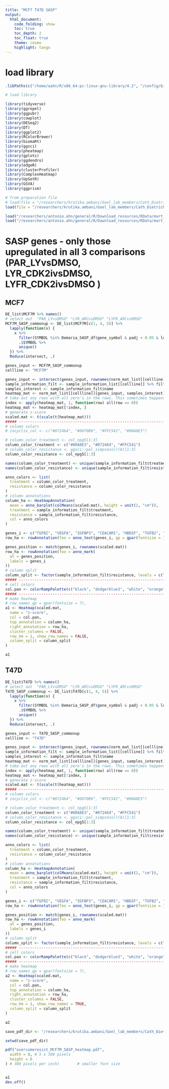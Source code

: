 ```yaml
---
title: "MCF7 T47D SASP"
output:
  html_document:
    code_folding: show
    toc: true
    toc_depth: 2
    toc_float: true
    theme: cosmo
    highlight: tango
---
```


# load library

```r
.libPaths(c("/home/aahn/R/x86_64-pc-linux-gnu-library/4.2", "/config/binaries/R/4.2.0/R_libraries", "/config/binaries/R/4.2.0/lib64/R/library"))
```

```r
# load library

library(tidyverse)
library(ggrepel)
library(ggpubr)
library(cowplot)
library(DESeq2)
library(DT)
library(ggplot2)
library(RColorBrewer)
library(biomaRt)
library(ggsci)
library(pheatmap)
library(gplots)
library(ggdendro)
library(edgeR)
library(clusterProfiler)
library(ComplexHeatmap)
library(UpSetR)
library(GSVA)
library(ggprism)
```


```r
# from preparation file
# load(file = "/researchers/krutika.ambani/Goel_lab_members/Cath_Dietrich/220801_MCF7M_T47D_LY_LYFR/R_analysis/MCF7M/antonioahn/preparation/data/preparation.RData")
load(file = "/researchers/krutika.ambani/Goel_lab_members/Cath_Dietrich/220801_MCF7M_T47D_LY_LYFR/R_analysis/MCF7M_T47D_combined_AA/preparation/data/preparation.RData")

load("/researchers/antonio.ahn/general/R/Download_resources/RData/mart_apr2019.RData")
load("/researchers/antonio.ahn/general/R/Download_resources/RData/mart_aug2020.RData")
```


# SASP genes - only those upregulated in all 3 comparisons (PAR_LYvsDMSO, LYR_CDK2ivsDMSO, LYFR_CDK2ivsDMSO )

## MCF7

```r
DE_list$MCF7M %>% names()
# select out  "PAR_LYvsDMSO" "LYR_ARCvsDMSO" "LYFR_ARCvsDMSO"
MCF7M_SASP_commonup <- DE_list$MCF7M[c(1, 4, 5)] %>%
  lapply(function(x) {
    x %>%
      filter(SYMBOL %in% Demaria_SASP_df$gene_symbol & padj < 0.05 & logFC_MLE > 0) %>%
      .$SYMBOL %>%
      unique()
  }) %>%
  Reduce(intersect, .)
```


```r
genes_input <- MCF7M_SASP_commonup
cellline <- "MCF7M"

genes_input <- intersect(genes_input, rownames(norm_mat_list[[cellline]]))
sample_information_filt <- sample_information_list[[cellline]] %>% filter(!resist_treat %in% c("PAR_ARC", "PAR_LY.ARC"))
samples_interest <- sample_information_filt$name
heatmap_mat <- norm_mat_list[[cellline]][genes_input, samples_interest]
# take out any rows with all zero's in the rows. This sometimes happens because when i only select out the PAR group, all zeros but its in the matrix because in the LYFR it is expressed. These are quite interesting... SASP genes that are not expressed at PAR but only expressed in LYFR. I wonder if these are expressed at PAR treated with LY + Fulv. shouldn't be? cuz Fulv brings most things down ...
index <- apply(heatmap_mat, 1, function(row) all(row == 0))
heatmap_mat <- heatmap_mat[!index, ]
# generate z-score
scaled.mat <- t(scale(t(heatmap_mat)))
##### ----------------------------------------------------------------------------------------------------
# column colors
# incyclix_col <- c("#872464", "#0070B9", "#FFC541", "#00A8E3")

# column_color_treatment <- col_npg5[1:3]
column_color_treatment <- c("#00A8E3", "#872464", "#FFC541")
# column_color_resistance <- ggsci::pal_simpsons()(8)[1:3]
column_color_resistance <- col_npg5[1:3]

names(column_color_treatment) <- unique(sample_information_filt$treatment)
names(column_color_resistance) <- unique(sample_information_filt$resistance)

anno_colors <- list(
  treatment = column_color_treatment,
  resistance = column_color_resistance
)
# column annotations
column_ha <- HeatmapAnnotation(
  mean = anno_barplot(colMeans(scaled.mat), height = unit(2, "cm")),
  treatment = sample_information_filt$treatment,
  resistance = sample_information_filt$resistance,
  col = anno_colors
)

genes_i <- c("TGFBI", "VEGFA", "IGFBP3", "CEACAM1", "HBEGF", "TGFB2", "TGFA")
row_ha <- rowAnnotation(foo = anno_text(genes_i, gp = gpar(fontsize = 10)))

genes_position <- match(genes_i, rownames(scaled.mat))
row_ha <- rowAnnotation(foo = anno_mark(
  at = genes_position,
  labels = genes_i
))
# column split
column_split <- factor(sample_information_filt$resistance, levels = c("PAR", "LYR", "LYFR"))
##### ----------------------------------------------------------------------------------------------------
# cell colors
col.pan <- colorRampPalette(c("black", "dodgerblue3", "white", "orange", "red"))(100)
##### ----------------------------------------------------------------------------------------------------
# make heatmap
# row_names_gp = gpar(fontsize = 7),
a1 <- Heatmap(scaled.mat,
  name = "z-score",
  col = col.pan,
  top_annotation = column_ha,
  right_annotation = row_ha,
  cluster_columns = FALSE,
  row_km = 1, show_row_names = FALSE,
  column_split = column_split
)

a1
```


## T47D 
```r
DE_list$T47D %>% names()
# select out  "PAR_LYvsDMSO" "LYR_ARCvsDMSO" "LYFR_ARCvsDMSO"
T47D_SASP_commonup <- DE_list$T47D[c(1, 4, 5)] %>%
  lapply(function(x) {
    x %>%
      filter(SYMBOL %in% Demaria_SASP_df$gene_symbol & padj < 0.05 & logFC_MLE > 0) %>%
      .$SYMBOL %>%
      unique()
  }) %>%
  Reduce(intersect, .)
```

```r
genes_input <- T47D_SASP_commonup
cellline <- "T47D"

genes_input <- intersect(genes_input, rownames(norm_mat_list[[cellline]]))
sample_information_filt <- sample_information_list[[cellline]] %>% filter(!resist_treat %in% c("PAR_ARC", "PAR_LY.ARC"))
samples_interest <- sample_information_filt$name
heatmap_mat <- norm_mat_list[[cellline]][genes_input, samples_interest]
# take out any rows with all zero's in the rows. This sometimes happens because when i only select out the PAR group, all zeros but its in the matrix because in the LYFR it is expressed. These are quite interesting... SASP genes that are not expressed at PAR but only expressed in LYFR. I wonder if these are expressed at PAR treated with LY + Fulv. shouldn't be? cuz Fulv brings most things down ...
index <- apply(heatmap_mat, 1, function(row) all(row == 0))
heatmap_mat <- heatmap_mat[!index, ]
# generate z-score
scaled.mat <- t(scale(t(heatmap_mat)))
##### ----------------------------------------------------------------------------------------------------
# column colors
# incyclix_col <- c("#872464", "#0070B9", "#FFC541", "#00A8E3")

# column_color_treatment <- col_npg5[1:3]
column_color_treatment <- c("#00A8E3", "#872464", "#FFC541")
# column_color_resistance <- ggsci::pal_simpsons()(8)[1:3]
column_color_resistance <- col_npg5[1:3]

names(column_color_treatment) <- unique(sample_information_filt$treatment)
names(column_color_resistance) <- unique(sample_information_filt$resistance)

anno_colors <- list(
  treatment = column_color_treatment,
  resistance = column_color_resistance
)
# column annotations
column_ha <- HeatmapAnnotation(
  mean = anno_barplot(colMeans(scaled.mat), height = unit(2, "cm")),
  treatment = sample_information_filt$treatment,
  resistance = sample_information_filt$resistance,
  col = anno_colors
)

genes_i <- c("TGFBI", "VEGFA", "IGFBP3", "CEACAM1", "HBEGF", "TGFB2", "TGFA")
row_ha <- rowAnnotation(foo = anno_text(genes_i, gp = gpar(fontsize = 10)))

genes_position <- match(genes_i, rownames(scaled.mat))
row_ha <- rowAnnotation(foo = anno_mark(
  at = genes_position,
  labels = genes_i
))
# column split
column_split <- factor(sample_information_filt$resistance, levels = c("PAR", "LYR", "LYFR"))
##### ----------------------------------------------------------------------------------------------------
# cell colors
col.pan <- colorRampPalette(c("black", "dodgerblue3", "white", "orange", "red"))(100)
##### ----------------------------------------------------------------------------------------------------
# make heatmap
# row_names_gp = gpar(fontsize = 7),
a2 <- Heatmap(scaled.mat,
  name = "z-score",
  col = col.pan,
  top_annotation = column_ha,
  right_annotation = row_ha,
  cluster_columns = FALSE,
  row_km = 1, show_row_names = TRUE,
  column_split = column_split
)

a2
```


```r
save_pdf_dir <- "/researchers/krutika.ambani/Goel_lab_members/Cath_Dietrich/220801_MCF7M_T47D_LY_LYFR/R_analysis/MCF7M_T47D_combined_AA/1.overcome_resistance/paper_figures/figures_output"

setwd(save_pdf_dir)

pdf("overcomeresist_MCF7M_SASP_heatmap.pdf",
  width = 8, # 5 x 300 pixels
  height = 6
) # 300 pixels per inch)        # smaller font size


a1
dev.off()
```
